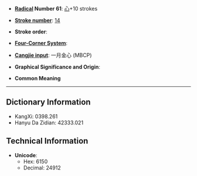 * '''[[Wiktionary:Chinese radical index| Radical]] Number 61''': [[Wiktionary:Chinese radical index 心|心]]+10 strokes

* '''[[Wiktionary:Chinese total strokes index|Stroke number]]''': [[Wiktionary:Chinese total strokes index 14|14]]

* '''Stroke order''': 

* '''[[Wiktionary:Chinese four corner index|Four-Corner System]]''': 

* '''[[Wiktionary:Chinese Cangjie index|Cangjie input]]''': 一月金心 (MBCP)

* '''Graphical Significance and Origin''': 

* '''Common Meaning'''

----

== Dictionary Information ==

* KangXi: 0398.261
* Hanyu Da Zidian: 42333.021

== Technical Information ==

* '''Unicode''':
** Hex: 6150
** Decimal: 24912